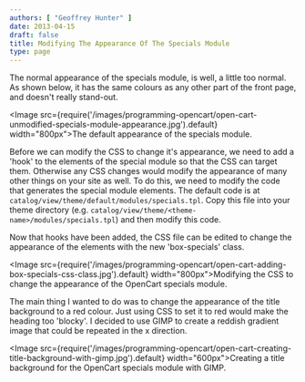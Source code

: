 ```yaml
---
authors: [ "Geoffrey Hunter" ]
date: 2013-04-15
draft: false
title: Modifying The Appearance Of The Specials Module
type: page
---
```


The normal appearance of the specials module, is well, a little too normal. As shown below, it has the same colours as any other part of the front page, and doesn't really stand-out.

<Image src={require('/images/programming-opencart/open-cart-unmodified-specials-module-appearance.jpg').default} width="800px">The default appearance of the specials module.</Image>

Before we can modify the CSS to change it's appearance, we need to add a 'hook' to the elements of the special module so that the CSS can target them. Otherwise any CSS changes would modify the appearance of many other things on your site as well. To do this, we need to modify the code that generates the special module elements. The default code is at `catalog/view/theme/default/modules/specials.tpl`. Copy this file into your theme directory (e.g. `catalog/view/theme/<theme-name>/modules/specials.tpl`) and then modify this code.

Now that hooks have been added, the CSS file can be edited to change the appearance of the elements with the new 'box-specials' class.

<Image src={require('/images/programming-opencart/open-cart-adding-box-specials-css-class.jpg').default} width="800px">Modifying the CSS to change the appearance of the OpenCart specials module.</Image>

The main thing I wanted to do was to change the appearance of the title background to a red colour. Just using CSS to set it to red would make the heading too 'blocky'. I decided to use GIMP to create a reddish gradient  image that could be repeated in the x direction.

<Image src={require('/images/programming-opencart/open-cart-creating-title-background-with-gimp.jpg').default} width="600px">Creating a title background for the OpenCart specials module with GIMP.</Image>
